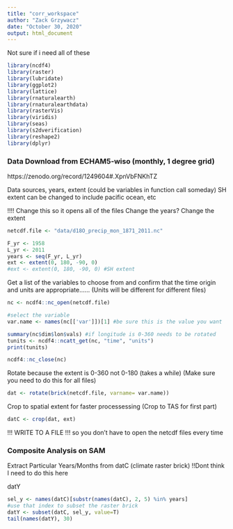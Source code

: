 ```yaml
---
title: "corr_workspace"
author: "Zack Grzywacz"
date: "October 30, 2020"
output: html_document
---
```



Not sure if i need all of these
```r
library(ncdf4)
library(raster)
library(lubridate)
library(ggplot2)
library(lattice)
library(rnaturalearth)
library(rnaturalearthdata)
library(rasterVis)
library(viridis)
library(seas)
library(s2dverification)
library(reshape2)
library(dplyr)
```



### Data Download from ECHAM5‐wiso (monthly, 1 degree grid)
https://zenodo.org/record/1249604#.XpnVbFNKhTZ

Data sources, years, extent (could be variables in function call someday)
SH extent can be changed to include pacific ocean, etc

!!!! Change this so it opens all of the files
Change the years?
Change the extent
```r
netcdf.file <- "data/d18O_precip_mon_1871_2011.nc"

F_yr <- 1958
L_yr <- 2011
years <- seq(F_yr, L_yr)
ext <- extent(0, 180, -90, 0) 
#ext <- extent(0, 180, -90, 0) #SH extent
```

Get a list of the variables to choose from and confirm that the time 
origin and units are appropriate......
(Units will be different for different files)
```r
nc <- ncdf4::nc_open(netcdf.file)

#select the variable
var.name <- names(nc[['var']])[1] #be sure this is the value you want

summary(nc$dim$lon$vals) #if longitude is 0-360 needs to be rotated
tunits <- ncdf4::ncatt_get(nc, "time", "units")
print(tunits)

ncdf4::nc_close(nc)
```

Rotate because the extent is 0-360 not 0-180 (takes a while)
(Make sure you need to do this for all files)
```r
dat <- rotate(brick(netcdf.file, varname= var.name))
```

Crop to spatial extent for faster processessing
(Crop to TAS for first part)
```r
datC <- crop(dat, ext)
```

!!! WRITE TO A FILE !!! so you don't have to open the netcdf files every time



### Composite Analysis on SAM
Extract Particular Years/Months from datC (climate raster brick)
!!Dont think I need to do this here

datY
```r
sel_y <- names(datC)[substr(names(datC), 2, 5) %in% years] 
#use that index to subset the raster brick
datY <- subset(datC, sel_y, value=T)
tail(names(datY), 30) 
```